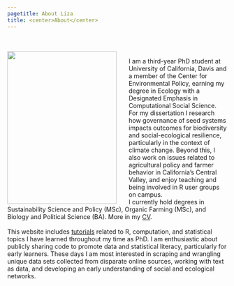```yaml
---
pagetitle: About Liza
title: <center>About</center>
---
```

<br>
<br>
 <img width="250" height="350" style="float: left; margin-right: 2em;" src="img/profile.jpeg">
 
I am a third-year PhD student at University of California, Davis and a member of the Center for Environmental Policy, earning my degree in Ecology with a Designated Emphasis in Computational Social Science. For my dissertation I research how governance of seed systems impacts outcomes for biodiversity and social-ecological resilience, particularly in  the context of climate change. Beyond this, I also work on issues related to agricultural policy and farmer behavior in California's Central Valley, and enjoy teaching and being involved in R user groups on campus. 
<br>
I currently hold degrees in Sustainability Science and Policy (MSc), Organic Farming (MSc), and Biology and Political Science (BA). More in my [CV](cv.html).  
<br>
This website includes [tutorials](tutorials.html) related to R, computation, and statistical topics I have learned throughout my time as PhD. I am enthusiastic about publicly sharing code to promote data and statistical literacy, particularly for early learners. These days I am most interested in scraping and wrangling unique data sets collected from disparate online sources, working with text as data, and developing an early understanding of social and ecological networks.
</p>

